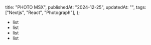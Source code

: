   title: "PHOTO MSX",
  publishedAt: "2024-12-25",
  updatedAt: "",
  tags: ["Nextjs", "React", "Photograph"],
};

- list
- list
- list
- list
